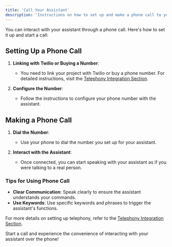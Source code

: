 ```yaml
---
title: 'Call Your Assistant'
description: 'Instructions on how to set up and make a phone call to your assistant'
---
```


You can interact with your assistant through a phone call. Here's how to set it up and start a call:

## Setting Up a Phone Call

1. **Linking with Twilio or Buying a Number**:
   - You need to link your project with Twilio or buy a phone number. For detailed instructions, visit the [Telephony Integration Section](/telephony/introduction).

2. **Configure the Number**:
   - Follow the instructions to configure your phone number with the assistant.

## Making a Phone Call

1. **Dial the Number**:
   - Use your phone to dial the number you set up for your assistant.

2. **Interact with the Assistant**:
   - Once connected, you can start speaking with your assistant as if you were talking to a real person.

### Tips for Using Phone Call

- **Clear Communication**: Speak clearly to ensure the assistant understands your commands.
- **Use Keywords**: Use specific keywords and phrases to trigger the assistant's functions.

For more details on setting up telephony, refer to the [Telephony Integration Section](/telephony/introduction).

Start a call and experience the convenience of interacting with your assistant over the phone!
